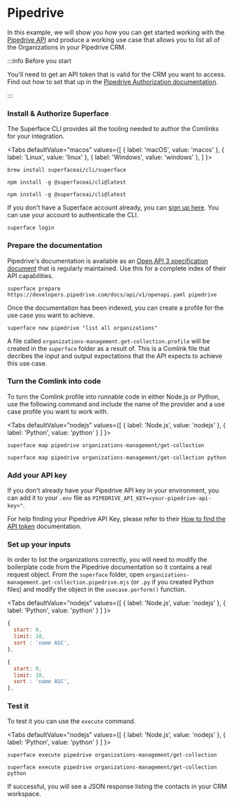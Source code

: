 
# Pipedrive

In this example, we will show you how you can get started working with the [Pipedrive API](https://developers.pipedrive.com/docs/api/v1) and produce a working use case that allows you to list all of the Organizations in your Pipedrive CRM.

:::info Before you start

You'll need to get an API token that is valid for the CRM you want to access. Find out how to set that up in the [Pipedrive Authorization documentation](https://pipedrive.readme.io/docs/core-api-concepts-authentication).

:::

<div class="count-steps-h3">

### Install & Authorize Superface

The Superface CLI provides all the tooling needed to author the Comlinks for your integration.

<Tabs
  defaultValue="macos"
  values={[
    { label: 'macOS', value: 'macos' },
    { label: 'Linux', value: 'linux' },
    { label: 'Windows', value: 'windows' },
  ]
}>

<TabItem value="macos">

```shell title="Install with Homebrew"
brew install superfaceai/cli/superface
```

</TabItem>
<TabItem value="linux">

```shell title="Install with NPM"
npm install -g @superfaceai/cli@latest
```

</TabItem>
<TabItem value="windows">

```shell title="Install with NPM"
npm install -g @superfaceai/cli@latest
```

</TabItem>
</Tabs>

If you don't have a Superface account already, you can [sign up here](https://superface.ai/create-account). You can use your account to authenticate the CLI.

```shell
superface login
```

### Prepare the documentation

Pipedrive's documentation is available as an [Open API 3 specification document](https://developers.pipedrive.com/docs/api/v1/openapi.yaml) that is regularly maintained. Use this for a complete index of their API capabilities.

```shell
superface prepare https://developers.pipedrive.com/docs/api/v1/openapi.yaml pipedrive
```

Once the documentation has been indexed, you can create a profile for the use case you want to achieve.

```shell
superface new pipedrive "list all organizations"
```

A file called `organizations-management.get-collection.profile` will be created in the `superface` folder as a result of. This is a Comlink file that decribes the input and output expectations that the API expects to achieve this use case.

### Turn the Comlink into code

To turn the Comlink profile into runnable code in either Node.js or Python, use the following command and include the name of the provider and a use case profile you want to work with.

<Tabs
  defaultValue="nodejs"
  values={[
    { label: 'Node.js', value: 'nodejs' },
    { label: 'Python', value: 'python' }
  ]
}>

<TabItem value="nodejs">

```shell
superface map pipedrive organizations-management/get-collection
```

</TabItem>
<TabItem value="python">

```shell
superface map pipedrive organizations-management/get-collection python
```

</TabItem>
</Tabs>

### Add your API key

If you don't already have your Pipedrive API key in your environment, you can add it to your `.env` file as `PIPEDRIVE_API_KEY=<your-pipedrive-api-key>"`.

For help finding your Pipedrive API Key, please refer to their [How to find the API token](https://pipedrive.readme.io/docs/how-to-find-the-api-token) documentation.

### Set up your inputs

In order to list the organizations correctly, you will need to modify the boilerplate code from the Pipedrive documentation so it contains a real request object. From the `superface` folder, open `organizations-management.get-collection.pipedrive.mjs` (or `.py` if you created Python files) and modify the object in the `usecase.perform()` function.

<Tabs
  defaultValue="nodejs"
  values={[
    { label: 'Node.js', value: 'nodejs' },
    { label: 'Python', value: 'python' }
  ]
}>

<TabItem value="nodejs">

```js title="organizations-management.get-collection.pipedrive.mjs"
{
  start: 0,
  limit: 10,
  sort : 'name ASC',
},
```

</TabItem>
<TabItem value="python">

```js title="organizations-management.get-collection.pipedrive.py"
{
  start: 0,
  limit: 10,
  sort : 'name ASC',
},
```

</TabItem>
</Tabs>

### Test it

To test it you can use the `execute` command.

<Tabs
  defaultValue="nodejs"
  values={[
    { label: 'Node.js', value: 'nodejs' },
    { label: 'Python', value: 'python' }
  ]
}>

<TabItem value="nodejs">

```shell
superface execute pipedrive organizations-management/get-collection
```

</TabItem>
<TabItem value="python">

```shell
superface execute pipedrive organizations-management/get-collection python
```

</TabItem>
</Tabs>

If successful, you will see a JSON response listing the contacts in your CRM workspace.

</div>
